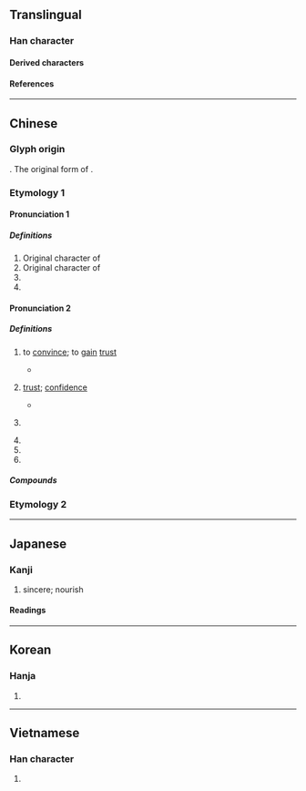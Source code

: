 {{also|俘|孵}}
{{character info}}
==Translingual==

===Han character===
{{Han char|rn=39|rad=子|as=04|sn=7|four=20407|canj=BND|ids=⿱爫子}}

====Derived characters====
{{lang|mul|[[乳]] [[俘]] [[浮]] [[郛]] [[桴]] [[稃]] [[殍]] [[蜉]] [[艀]] [[孵]] [[烰]]}}

====References====
{{Han ref|kx=0278.060|dkj=06948|dj=0545.130|hdz=21012.060|uh=5B5A}}

----

==Chinese==
{{zh-forms}}

===Glyph origin===
{{Han etym}}

{{Han compound|爪|子}}. The original form of {{zh-l|*俘}}.

===Etymology 1===

====Pronunciation 1====
{{zh-pron
|m=fū
|c=fu1
|mc=y
|oc=y
|cat=v,n
}}

=====Definitions=====
{{zh-hanzi}}

# Original character of {{zh-l|俘}}
# Original character of {{zh-l|蜉}}
# {{zh-alt-form|孵}}
# {{zh-alt-form|稃}}

====Pronunciation 2====
{{zh-pron
|m=fú
|c=fu1
|cat=
}}

=====Definitions=====
{{zh-hanzi}}

# {{lb|zh|literary}} to [[convince]]; to [[gain]] [[trust]]
#: {{zh-x|深孚眾望|to enjoy great popularity}}
#* {{zh-x|小信 未 孚，神 弗 福 也。|Such paltry faith '''wins''' no '''trust'''. The gods will not bless you.|ref=Zuozhuan}}
# {{lb|zh|literary}} [[trust]]; [[confidence]]
#* {{zh-x|成 王 之 孚、下土 之 式。|He secured the '''confidence''' due to a king,<br>And became the pattern of all below him.|ref=Shijing}}
# {{lb|zh|used in oracle bone}} {{zh-alt-form|俘}}
# {{zh-alt-form|浮}}
# {{zh-alt-form|莩}}
# {{zh-alt-form|付}}

=====Compounds=====
{{zh-der|中孚|孚乳|情孚意合|孚眾望|孚佑|美孚燈|簡孚|阮孚蠟屐|美孚油}}

===Etymology 2===
{{zh-see|孵|ss}}

----

==Japanese==

===Kanji===
{{ja-kanji|grade=|rs=子04}}

# sincere; nourish

====Readings====
{{ja-readings
|goon=ふ
|kanon=ふ
|kun=たまご-, はぐく-む
|nanori=たか, とおる, まこと, まさ
}}

----

==Korean==

===Hanja===
{{ko-hanja|부}}

# {{rfdef|ko|sort=子04}}

----

==Vietnamese==

===Han character===
{{vi-readings|rs=子04|reading=[[phu]], [[phù]]}}

# {{rfdef|vi|sort=子04}}

{{cln|vi|Han tu}}